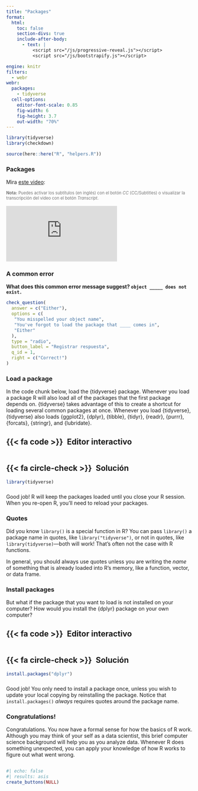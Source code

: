 ```yaml
---
title: "Packages"
format:
  html: 
    toc: false
    section-divs: true
    include-after-body: 
      - text: |
          <script src="/js/progressive-reveal.js"></script>
          <script src="/js/bootstrapify.js"></script>

engine: knitr
filters:
  - webr
webr:
  packages:
    - tidyverse
  cell-options:
    editor-font-scale: 0.85
    fig-width: 6
    fig-height: 3.7
    out-width: "70%"
---
```


```r
library(tidyverse)
library(checkdown)

source(here::here("R", "helpers.R"))
```

### Packages {.no-hide}

Mira [este video](https://vimeo.com/220490447):

[**Nota:** Puedes activar los subtítulos (en inglés) con el botón _CC_ (CC/Subtitles) o visualizar la transcripción del video con el botón _Transcript_.]{style="font-size:.8em;opacity:.6"}

```{=html}
<div class="ratio ratio-4x3">
<iframe src="https://player.vimeo.com/video/220490447" frameborder="0" allow="autoplay; fullscreen; picture-in-picture" allowfullscreen></iframe>
</div>
```

### A common error

::: {.callout-note appearance="simple" icon=false .question}

**What does this common error message suggest? `object _____ does not exist.`**

```r
check_question(
  answer = c("Either"), 
  options = c(
   "You misspelled your object name",
   "You've forgot to load the package that ____ comes in",
   "Either"
  ), 
  type = "radio", 
  button_label = "Registrar respuesta", 
  q_id = 1,
  right = c("Correct!")
)
```

:::


### Load a package

In the code chunk below, load the {tidyverse} package. Whenever you load a package R will also load all of the packages that the first package depends on. {tidyverse} takes advantage of this to create a shortcut for loading several common packages at once. Whenever you load {tidyverse}, {tidyverse} also loads {ggplot2}, {dplyr}, {tibble}, {tidyr}, {readr}, {purrr}, {forcats}, {stringr}, and {lubridate}.

::: {.panel-tabset}
## {{< fa code >}}&ensp;Editor interactivo

```webr-r



```

## {{< fa circle-check >}}&ensp;Solución

```r
library(tidyverse)
```

:::

###

Good job! R will keep the packages loaded until you close your R session. When you re-open R, you'll need to reload your packages.


### Quotes

Did you know `library()` is a special function in R? You can pass `library()` a package name in quotes, like `library("tidyverse")`, or not in quotes, like `library(tidyverse)`---both will work! That's often not the case with R functions.

In general, you should always use quotes unless you are writing the _name_ of something that is already loaded into R's memory, like a function, vector, or data frame.

### Install packages

But what if the package that you want to load is not installed on your computer? How would you install the {dplyr} package on your own computer?

::: {.panel-tabset}
## {{< fa code >}}&ensp;Editor interactivo

```webr-r



```

## {{< fa circle-check >}}&ensp;Solución

```r
install.packages("dplyr")
```

:::

###

Good job! You only need to install a package once, unless you wish to update your local copying by reinstalling the package. Notice that `install.packages()` _always_ requires quotes around the package name.


### Congratulations!

Congratulations. You now have a formal sense for how the basics of R work. Although you may think of your self as a data scientist, this brief computer science background will help you as you analyze data. Whenever R does something unexpected, you can apply your knowledge of how R works to figure out what went wrong.


##

```r
#| echo: false
#| results: asis
create_buttons(NULL)
```
